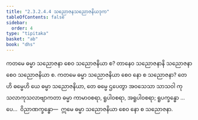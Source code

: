 ```yaml
---
title: "2.3.2.4.4 သညောဇနသညောဇနိယဒုက"
tableOfContents: false
sidebar:
  order: 4
type: "tipitaka"
basket: "ab"
book: "dhs"
---
```



<DynamicBreadcrumb />

<Division number="1134" book="dhs" e="ch" v="29" p="227">

<Paragraph number="1827" book="dhs">
ကတမေ ဓမ္မာ သညောဇနာ စေဝ သညောဇနိယာ စ? တာနေဝ သညောဇနာနိ သညောဇနာ စေဝ သညောဇနိယာ စ.
</Paragraph>

</Division>
<Division number="1135" book="dhs" e="ch" v="29" p="227">

<Paragraph number="1828" book="dhs">
ကတမေ ဓမ္မာ သညောဇနိယာ စေဝ နော စ သညောဇနာ? တေဟိ ဓမ္မေဟိ ယေ ဓမ္မာ သညောဇနိယာ, တေ ဓမ္မေ ဌပေတွာ အဝသေသာ သာသဝါ ကုသလာကုသလာဗျာကတာ ဓမ္မာ ကာမာဝစရာ, ရူပါဝစရာ, အရူပါဝစရာ; ရူပက္ခန္ဓော …ပေ…  ဝိညာဏက္ခန္ဓော—  ဣမေ ဓမ္မာ သညောဇနိယာ စေဝ နော စ သညောဇနာ.
</Paragraph>
</Division>